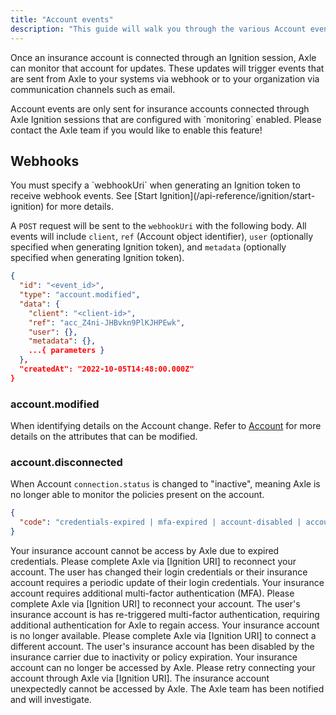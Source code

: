 ```yaml
---
title: "Account events"
description: "This guide will walk you through the various Account events that may occur when monitoring an insurance account."
---
```


Once an insurance account is connected through an Ignition session, Axle can monitor that account for updates. These updates will trigger events that are sent from Axle to your systems via webhook or to your organization via communication channels such as email.

<Info>
  Account events are only sent for insurance accounts connected through Axle
  Ignition sessions that are configured with `monitoring` enabled. Please
  contact the Axle team if you would like to enable this feature!
</Info>

## Webhooks

<Tip>
  You must specify a `webhookUri` when generating an Ignition token to receive
  webhook events. See [Start Ignition](/api-reference/ignition/start-ignition)
  for more details.
</Tip>

A `POST` request will be sent to the `webhookUri` with the following body. All events will include `client`, `ref` (Account object identifier), `user` (optionally specified when generating Ignition token), and `metadata` (optionally specified when generating Ignition token).

```json Example webhook request body
{
  "id": "<event_id>",
  "type": "account.modified",
  "data": {
    "client": "<client-id>",
    "ref": "acc_Z4ni-JHBvkn9PlKJHPEwk",
    "user": {},
    "metadata": {},
    ...{ parameters }
  },
  "createdAt": "2022-10-05T14:48:00.000Z"
}
```

### account.modified

When identifying details on the Account change. Refer to [Account](/api-reference/accounts/account) for more details on the attributes that can be modified.

### account.disconnected

When Account `connection.status` is changed to "inactive", meaning Axle is no longer able to monitor the policies present on the account.

```json Additional data parameters (example)
{
  "code": "credentials-expired | mfa-expired | account-disabled | account-inaccessible"
}
```

<Card title="credentials-expired">
  <Tabs>
    <Tab title="Recommended messaging">
      Your insurance account cannot be access by Axle due to expired
      credentials. Please complete Axle via [Ignition URI] to reconnect your
      account.
    </Tab>
    <Tab title="Common causes">
      The user has changed their login credentials or their insurance account
      requires a periodic update of their login credentials.
    </Tab>
  </Tabs>
</Card>

<Card title="mfa-expired">
  <Tabs>
    <Tab title="Recommended messaging">
      Your insurance account requires additional multi-factor authentication
      (MFA). Please complete Axle via [Ignition URI] to reconnect your account.
    </Tab>
    <Tab title="Common causes">
      The user's insurance account is has re-triggered multi-factor
      authentication, requiring additional authentication for Axle to regain
      access.
    </Tab>
  </Tabs>
</Card>

<Card title="account-disabled">
  <Tabs>
    <Tab title="Recommended messaging">
      Your insurance account is no longer available. Please complete Axle via
      [Ignition URI] to connect a different account.
    </Tab>
    <Tab title="Common causes">
      The user's insurance account has been disabled by the insurance carrier
      due to inactivity or policy expiration.
    </Tab>
  </Tabs>
</Card>

<Card title="account-inaccessible">
  <Tabs>
    <Tab title="Recommended messaging">
      Your insurance account can no longer be accessed by Axle. Please retry
      connecting your account through Axle via [Ignition URI].
    </Tab>
    <Tab title="Common causes">
      The insurance account unexpectedly cannot be accessed by Axle. The Axle
      team has been notified and will investigate.
    </Tab>
  </Tabs>
</Card>
